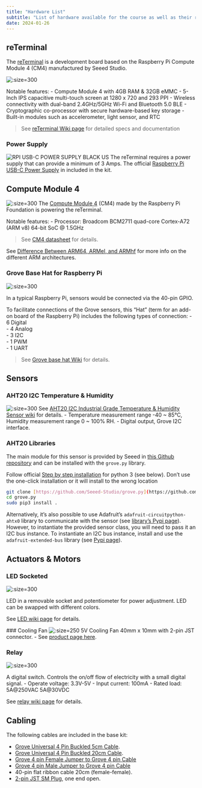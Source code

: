 ```yaml
---
title: "Hardware List"
subtitle: "List of hardware available for the course as well as their respective specifications and documentation."
date: 2024-01-26
---
```


## reTerminal
The [reTerminal](https://www.seeedstudio.com/ReTerminal-with-CM4-p-4904.html) is a development board based on the Raspberry Pi Compute Module 4 (CM4) manufactured by Seeed Studio.

![](../assets/1-hardware-reterminal.png ':size=300')

Notable features:
-   Compute Module 4 with 4GB RAM & 32GB eMMC
-   5-Inch IPS capacitive multi-touch screen at 1280 x 720 and 293 PPI
-   Wireless connectivity with dual-band 2.4GHz/5GHz Wi-Fi and Bluetooth 5.0 BLE
-   Cryptographic co-processor with secure hardware-based key storage
-   Built-in modules such as accelerometer, light sensor, and RTC

> See [reTerminal Wiki page](https://wiki.seeedstudio.com/reTerminal/) for detailed specs and documentation

### Power Supply
![RPI USB-C POWER SUPPLY BLACK US](https://media.digikey.com/Photos/Raspberry%20Pi/MFG_RPI%20USB-C%20POWER%20SUPPLY%20BLACK%20US.jpg ':size=250')
The reTerminal requires a power supply that can provide a minimum of 3 Amps.
The official [Raspberry Pi USB-C Power Supply](https://www.raspberrypi.com/products/type-c-power-supply/) in included in the kit.

## Compute Module 4
![](https://images.prismic.io/rpf-products/bfe15853-d10f-4ed9-b9f0-32540bd76e55_CM4%20Featured%20Image.jpg?ixlib=gatsbyFP&auto=compress%2Cformat&fit=max&q=50&w=600&h=400 ':size=300')
The [Compute Module 4](https://www.raspberrypi.com/products/compute-module-4/?variant=raspberry-pi-cm4001000) (CM4) made by the Raspberry Pi Foundation is powering the reTerminal.

Notable features:
- Processor: Broadcom BCM2711 quad-core Cortex-A72 (ARM v8) 64-bit SoC @ 1.5GHz

 > See [CM4 datasheet](https://datasheets.raspberrypi.com/cm4/cm4-datasheet.pdf) for details.

 See [Difference Between ARM64, ARMel, and ARMhf](https://linuxhint.com/about-arm64-armel-armhf/) for more info on the different ARM architectures.

### Grove Base Hat for Raspberry Pi

![](https://files.seeedstudio.com/wiki/Grove_Base_Hat_for_Raspberry_Pi/img/main.jpg ':size=300')

In a typical Raspberry Pi, sensors would be connected via the 40-pin GPIO. 

To facilitate connections of the Grove sensors, this "Hat" (term for an add-on board of the Raspberry Pi) includes the following types of connection:
- 6 Digital  
- 4 Analog  
- 3 I2C  
- 1 PWM  
- 1 UART

> See [Grove base hat Wiki](https://wiki.seeedstudio.com/Grove_Base_Hat_for_Raspberry_Pi/) for details.

## Sensors

### AHT20 I2C Temperature & Humidity
![](https://files.seeedstudio.com/wiki/Grove-AHT20_I2C_Industrial_Grade_Temperature_and_Humidity_Sensor/101990644_4_.png ':size=300')
See [AHT20 I2C Industrial Grade Temperature & Humidity Sensor wiki](https://wiki.seeedstudio.com/Grove-AHT20-I2C-Industrial-Grade-Temperature&Humidity-Sensor/) for details.
-   Temperature measurement range -40 ~ 85°C, Humidity measurement range 0 ~ 100% RH.
-   Digital output, Grove I2C interface.

### AHT20 Libraries
The main module for this sensor is provided by Seeed in [this Github repository](https://github.com/Seeed-Studio/grove.py/blob/master/grove/grove_temperature_humidity_aht20.py) and can be installed with the `grove.py` library.

Follow official [Step by step installation](https://wiki.seeedstudio.com/Grove_Base_Hat_for_Raspberry_Pi/#installation) for python 3 (see below).
Don't use the one-click installation or it will install to the wrong location

```bash
git clone [https://github.com/Seeed-Studio/grove.py](https://github.com/Seeed-Studio/grove.py)
cd grove.py  
sudo pip3 install .
```

Alternatively, it's also possible to use Adafruit's `adafruit-circuitpython-ahtx0` library to communicate with the sensor (see [library's Pypi page](https://pypi.org/project/adafruit-circuitpython-ahtx0/)).
However, to instantiate the provided sensor class, you will need to pass it an I2C bus instance. To instantiate an I2C bus instance, install and use the `adafruit-extended-bus` library (see [Pypi page](https://pypi.org/project/adafruit-extended-bus/)).


## Actuators & Motors

### LED Socketed

![](https://files.seeedstudio.com/wiki/Raspi_wiki/img/red_led.jpg ':size=300')

LED in a removable socket and potentiometer for power adjustment.
LED can be swapped with different colors.

See [LED wiki page](https://wiki.seeedstudio.com/Grove-Red_LED/) for details.


 ### Cooling Fan
 ![](https://abra-electronics.com/images/detailed/158/FAN-PI_1__lbhv-3b.jpg ':size=250')
 5V Cooling Fan 40mm x 10mm with 2-pin JST connector.
 - See [product page here](https://abra-electronics.com/thermal-management/fans/dc-fans-5v/5v-cooling-fan-40mm-x-10mm.html).


### Relay

![](../assets/1-hardware-relay.png ':size=300')

 A digital switch. Controls the on/off flow of electricity with a small digital signal.
-   Operate voltage: 3.3V-5V
-   Input current: 100mA
-   Rated load: 5A@250VAC 5A@30VDC

See [relay wiki page](https://wiki.seeedstudio.com/Grove-Relay/) for details.

## Cabling
The following cables are included in the base kit:

- [Grove Universal 4 Pin Buckled 5cm Cable](https://www.seeedstudio.com/Grove-Universal-4-Pin-Buckled-5cm-Cable-5-PCs-Pack.html).
- [Grove Universal 4 Pin Buckled 20cm Cable](https://www.seeedstudio.com/Grove-Universal-4-Pin-20cm-Unbuckled-Cable-5-PCs-Pack-p-749.html).
- [Grove 4 pin Female Jumper to Grove 4 pin Cable](https://www.seeedstudio.com/Grove-4-pin-Female-Jumper-to-Grove-4-pin-Conversion-Cable-5-PCs-per-PAck.html?queryID=7204536b9cc818771ed75f0d099829e7&objectID=2221&indexName=bazaar_retailer_products)
- [Grove 4 pin Male Jumper to Grove 4 pin Cable](https://www.seeedstudio.com/Grove-4-pin-Male-Jumper-to-Grove-4-pin-Conversion-Cable-5-PCs-per-Pack.html?queryID=9549a08ce2a46dc2ad12c0730ae087dd&objectID=1321&indexName=bazaar_retailer_products)
- 40-pin flat ribbon cable 20cm (female-female).
- [2-pin JST SM Plug](https://abra-electronics.com/interconnects/connectors/jst-connectors/sm/con-jst-sm-2a-2-pin-jst-sm-plug-receptacle-cable-set.html), one end open.
